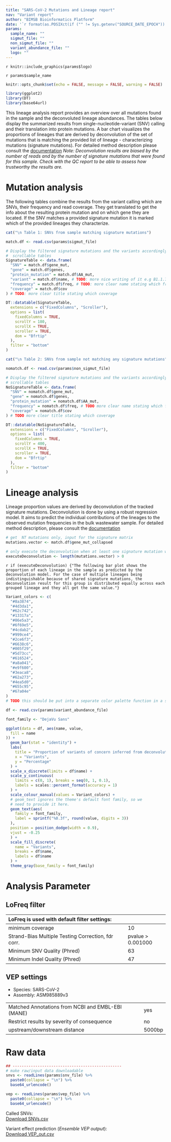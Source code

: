 ```yaml
---
title: "SARS-CoV-2 Mutations and Lineage report"
nav: "Variant report"
author: "BIMSB Bioinformatics Platform"
date: '`r format(as.POSIXct(if ("" != Sys.getenv("SOURCE_DATE_EPOCH")) { as.numeric(Sys.getenv("SOURCE_DATE_EPOCH")) } else { Sys.time() }, origin="1970-01-01"), "%Y-%m-%d %H:%M:%S")`'
params:
  sample_name: ""
  sigmut_file: ""
  non_sigmut_file: ""
  variant_abundance_file: ""
  logo: ""
---
```


<style>
.dropdown-menu {
  max-height: 200px;
  overflow-y: scroll;}
</style>

<div id="logo" align="top">
`r knitr::include_graphics(params$logo)`
</div>

<sample>`r params$sample_name`</sample>

```r
knitr::opts_chunk$set(echo = FALSE, message = FALSE, warning = FALSE)

library(ggplot2)
library(DT)
library(base64url)
```

This lineage analysis report provides an overview over all mutations found in 
the sample and the deconvoluted lineage abundances. The tables below display the
summarized results from single-nucleotide-variant (SNV) calling and their 
translation into protein mutations. A bar chart visualizes the proportions of 
lineages that are derived by deconvolution of the set of mutations that is 
matching the provided list of lineage - characterizing mutations (signature 
mutations). For detailed method description please consult the
[documentation](http://bioinformatics.mdc-berlin.de/pigx_docs/pigx-sars-cov-2.html#output-description)
*Note: Deconvolution results are biased by the number of reads and by the number
of signature mutations that were found for this sample.  Check with the QC 
report to be able to assess how trustworthy the results are.*


# Mutation analysis

The following tables combine the results from the variant calling which are 
SNVs, their frequency and read coverage. They get translated to get the info 
about the resulting protein mutation and on which gene they are located. If the
SNV matches a provided signature mutation it is marked which of the provided
lineages they characterize. 

```r
cat("\n Table 1: SNVs from sample matching signature mutations")
```

```r
match.df <- read.csv(params$sigmut_file)

# Display the filtered signature mutations and the variants accordingly in
#  scrollable tables
SignatureTable <- data.frame(
  "SNV" = match.df$gene_mut,
  "gene" = match.df$genes,
  "protein_mutation" = match.df$AA_mut,
  "variant" = match.df$name, # TODO: more nice writing of it e.g B1.1.7
  "frequency" = match.df$freq, # TODO: more clear name stating which frequency
  "coverage" = match.df$cov
) # TODO: more clear title stating which coverage

DT::datatable(SignatureTable,
  extensions = c("FixedColumns", "Scroller"),
  options = list(
    fixedColumns = TRUE,
    scrollY = 180,
    scrollX = TRUE,
    scroller = TRUE,
    dom = "Bfrtip"
  ),
  filter = "bottom"
)
```

```r
cat("\n Table 2: SNVs from sample not matching any signature mutations")
```

```r
nomatch.df <- read.csv(params$non_sigmut_file)

# Display the filtered signature mutations and the variants accordingly in
# scrollable tables
NoSignatureTable <- data.frame(
  "SNV" = nomatch.df$gene_mut,
  "gene" = nomatch.df$genes,
  "protein_mutation" = nomatch.df$AA_mut,
  "frequency" = nomatch.df$freq, # TODO more clear name stating which frequency
  "coverage" = nomatch.df$cov
) # TODO more clear title stating which coverage

DT::datatable(NoSignatureTable,
  extensions = c("FixedColumns", "Scroller"),
  options = list(
    fixedColumns = TRUE,
    scrollY = 400,
    scrollX = TRUE,
    scroller = TRUE,
    dom = "Bfrtip"
  ),
  filter = "bottom"
)
```

# Lineage analysis

Lineage proportion values are derived by deconvolution of the tracked signature
mutations. Deconvolution is done by using a robust regression model. It aims to
predict the individual contributions of the lineages to the observed mutation
frequencies in the bulk wastewater sample. For detailed method description,
please consult the
[documentation](https://bioinformatics.mdc-berlin.de/pigx_docs/pigx-sars-cov-2.html#output-description)

```r
# get  NT mutations only, input for the signature matrix
mutations.vector <- match.df$gene_mut_collapsed

# only execute the deconvolution when at least one signature mutation was found
executeDeconvolution <- length(mutations.vector) > 0
```

`r if (executeDeconvolution) {"The following bar plot shows the proportion of each lineage in the sample as predicted by the deconvolution model. For the case of multiple lineages being indistinguishable because of shared signature mutations, the deconvolution result for this group is distributed equally across each grouped lineage and they all get the same value."}` 

```r
Variant_colors <- c(
  "#8a3874",
  "#4d3da1",
  "#62c742",
  "#13317a",
  "#86e5a3",
  "#6f69e5",
  "#4cdab2",
  "#999ce4",
  "#2ce6f3",
  "#6638c6",
  "#005f29",
  "#5d73cc",
  "#616524",
  "#a8a041",
  "#e9f600",
  "#3eaca8",
  "#62a273",
  "#4ea5d0",
  "#655c95",
  "#67a04e"
)
# TODO this should be put into a separate color palette function in a separate file

df <- read.csv(params$variant_abundance_file)

font_family <- "DejaVu Sans"

ggplot(data = df, aes(name, value,
  fill = name
)) +
  geom_bar(stat = "identity") +
  labs(
    title = "Proportion of variants of concern inferred from deconvolution",
    x = "Variants",
    y = "Percentage"
  ) +
  scale_x_discrete(limits = df$name) +
  scale_y_continuous(
    limits = c(0, 1), breaks = seq(0, 1, 0.1),
    labels = scales::percent_format(accuracy = 1)
  ) +
  scale_colour_manual(values = Variant_colors) +
  # geom_text ignores the theme's default font family, so we
  # need to provide it here.
  geom_text(aes(
    family = font_family,
    label = sprintf("%0.3f", round(value, digits = 3))
  ),
  position = position_dodge(width = 0.9),
  vjust = -0.25
  ) +
  scale_fill_discrete(
    name = "Variants",
    breaks = df$name,
    labels = df$name
  ) +
  theme_gray(base_family = font_family)
```

# Analysis Parameter

## LoFreq filter
| LoFreq is used with default filter settings:       |                   |
| :------------------------------------------------- | :---------------- |
| minimum coverage                                   | 10                |
| Strand-Bias Multiple Testing Correction, fdr corr. | pvalue > 0.001000 |
| Minimum SNV Quality (Phred)                        | 63                |
| Minimum Indel Quality (Phred)                      | 47                |

## VEP settings  
* Species: SARS-CoV-2  
* Assembly: ASM985889v3  

|                                                   |        |
| :------------------------------------------------ | :----- |
| Matched Annotations from NCBI and EMBL-EBI (MANE) | yes    |
| Restrict results by severity of consequence       | no     |
| upstream/downstream distance                      | 5000bp |


# Raw data 

```r
## ------------------------------------------------
# make raw/input data downloadable
snvs <- readLines(params$snv_file) %>%
  paste0(collapse = "\n") %>%
  base64_urlencode()

vep <- readLines(params$vep_file) %>%
  paste0(collapse = "\n") %>%
  base64_urlencode()
```



Called SNVs:  
[Download SNVs.csv](`r sprintf('data:text/csv;base64,%s', snvs)`)

Variant effect prediction (*Ensemble VEP output*):  
[Download VEP_out.csv](`r sprintf('data:text/csv;base64,%s', vep)`)

